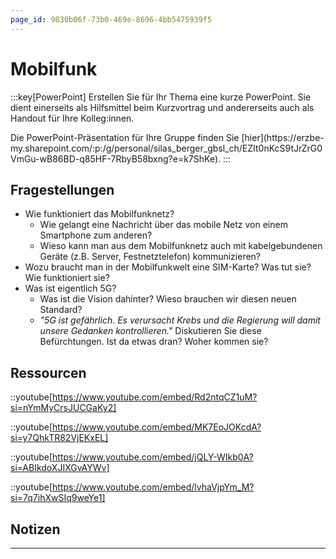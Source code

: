 ```yaml
---
page_id: 9830b06f-73b0-469e-8696-4bb5475939f5
---
```



# Mobilfunk
:::key[PowerPoint]
Erstellen Sie für Ihr Thema eine kurze PowerPoint. Sie dient einerseits als Hilfsmittel beim Kurzvortrag und andererseits auch als Handout für Ihre Kolleg:innen.

<Restricted id='d94a7bf5-fbbe-41e0-90d8-5fd5a340f55f'>
  Die PowerPoint-Präsentation für Ihre Gruppe finden Sie [hier](https://erzbe-my.sharepoint.com/:p:/g/personal/silas_berger_gbsl_ch/EZIt0nKcS9tJrZrG0VmGu-wB86BD-q85HF-7RbyB58bxng?e=k7ShKe).
</Restricted>
:::

## Fragestellungen
- Wie funktioniert das Mobilfunknetz?
  - Wie gelangt eine Nachricht über das mobile Netz von einem Smartphone zum anderen?
  - Wieso kann man aus dem Mobilfunknetz auch mit kabelgebundenen Geräte (z.B. Server, Festnetztelefon) kommunizieren?
- Wozu braucht man in der Mobilfunkwelt eine SIM-Karte? Was tut sie? Wie funktioniert sie?
- Was ist eigentlich 5G?
  - Was ist die Vision dahinter? Wieso brauchen wir diesen neuen Standard?
  - _"5G ist gefährlich. Es verursacht Krebs und die Regierung will damit unsere Gedanken kontrollieren."_ Diskutieren Sie diese Befürchtungen. Ist da etwas dran? Woher kommen sie?

## Ressourcen
::youtube[https://www.youtube.com/embed/Rd2ntqCZ1uM?si=nYmMyCrsJUCGaKy2]

::youtube[https://www.youtube.com/embed/MK7EoJOKcdA?si=y7QhkTR82VjEKxEL]

::youtube[https://www.youtube.com/embed/jQLY-WIkb0A?si=ABIkdoXJIXGvAYWv]

::youtube[https://www.youtube.com/embed/lvhaVjpYm_M?si=7q7ihXwSIq9weYe1]

## Notizen
<QuillV2 id='167747ed-d2b5-473b-9128-1348c45ce63c' />

---